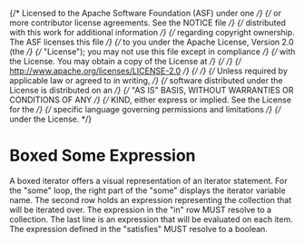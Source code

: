 {/* Licensed to the Apache Software Foundation (ASF) under one */}
{/* or more contributor license agreements. See the NOTICE file */}
{/* distributed with this work for additional information */}
{/* regarding copyright ownership. The ASF licenses this file */}
{/* to you under the Apache License, Version 2.0 (the */}
{/* "License"); you may not use this file except in compliance */}
{/* with the License. You may obtain a copy of the License at */}
{/*  */}
{/* http://www.apache.org/licenses/LICENSE-2.0 */}
{/*  */}
{/* Unless required by applicable law or agreed to in writing, */}
{/* software distributed under the License is distributed on an */}
{/* "AS IS" BASIS, WITHOUT WARRANTIES OR CONDITIONS OF ANY */}
{/* KIND, either express or implied. See the License for the */}
{/* specific language governing permissions and limitations */}
{/* under the License. */}


<Meta title="MDX/Every" of={Some} />

# Boxed Some Expression

A boxed iterator offers a visual representation of an iterator statement.
For the "some" loop, the right part of the "some" displays the iterator variable name. The second row holds an expression representing the collection that will be iterated over. The expression in the "in" row MUST resolve to a collection.
The last line is an expression that will be evaluated on each item. The expression defined in the "satisfies" MUST resolve to a boolean.
